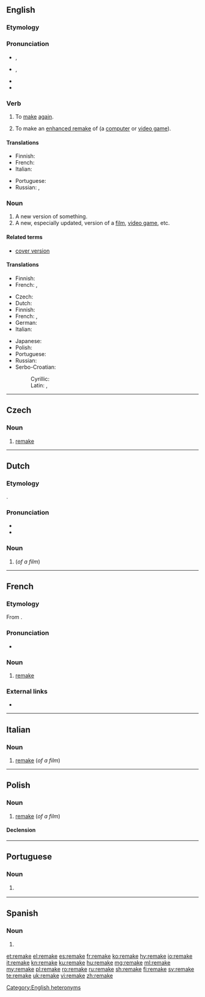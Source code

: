 {{also|Remake}}
==English==

===Etymology===
{{prefix|re|make|lang=en}}

===Pronunciation===
* {{a|verb}} {{enPR|rēmāk'}}, {{IPA|/riːˈmeɪk/|lang=en}}
* {{a|noun}} {{enPR|rē'māk}}, {{IPA|/ˈriːmeɪk/|lang=en}}
* {{audio|En-us-remake.ogg|Audio (US)|lang=en}}
* {{rhymes|eɪk|lang=en}}

===Verb===
{{en-verb|remakes|remaking|remade}}

# {{context|transitive|lang=en}} To [[make]] [[again]].
# {{context|transitive|video games|lang=en}} To make an [[enhanced remake]] of (a [[computer game|computer]] or [[video game]]).

====Translations====
{{trans-top|to make again}}
* Finnish: {{t|fi|[[tehdä]] [[uudelleen]]}}
* French: {{t+|fr|refaire}}
* Italian: {{t+|it|rifare}}
{{trans-mid}}
* Portuguese: {{t+|pt|refazer}}
* Russian: {{t|ru|де́лать за́ново}}, {{qualifier|again and differently}} {{t+|ru|переде́лывать}}
{{trans-bottom}}

{{trans-top|to make an enhanced remake of)}}
{{trans-mid}}
{{trans-bottom}}

===Noun===
{{en-noun}}
{{wikipedia}}

# A new version of something.
# A new, especially updated, version of a [[film]], [[video game]], etc.<!--this is a distinct sense from the previous, with distinct translations-->

====Related terms====
* [[cover version]]

====Translations====
{{trans-top|new version of something}}
* Finnish: {{t|fi|[[uusi]] [[versio]]}}
* French: {{t+|fr|copie|f}}, {{t+|fr|remake|m}}
{{trans-mid}}
{{trans-bottom}}

{{trans-top|new version of film}}
* Czech: {{t|cs|remake|m}}
* Dutch: {{t|nl|remake}}
* Finnish: {{t|fi|[[uusi]] [[versio]]}}
* French: {{t+|fr|remake|m}}, {{t+|fr|reprise|f}}
* German: {{t|de|Remake|n}}
* Italian: {{t+|it|remake|m}}
{{trans-mid}}
* Japanese: {{t|ja|リメイク|tr=rimeiku|sc=Jpan}}
* Polish: {{t+|pl|remake|m}}
* Portuguese: {{t|pt|remake|m}}
* Russian: {{t|ru|риме́йк|m|tr=rimɛ́jk}}
* Serbo-Croatian:
*: Cyrillic: {{t|sh|римејк|m|sc=Cyrl}}
*: Latin: {{t+|sh|rimejk|m}}, {{t+|sh|remake|m}}
{{trans-bottom}}

[[Category:English heteronyms]]

----

==Czech==

===Noun===
{{cs-noun|g=m}}

# [[#English|remake]] {{gloss|of a film}}

----

==Dutch==
{{wikipedia|lang=nl}}

===Etymology===
{{borrowing|en|lang=nl}} {{term|remake|lang=en}}.

===Pronunciation===
* {{audio|Nl-remake.ogg|Audio|lang=nl}}
* {{hyphenation|re|make|lang=nl}}

===Noun===
{{nl-noun|m|-s|remakeje}}

# {{l|en|remake}} (''of a film'')

----

==French==

===Etymology===
From {{etyl|en|fr}} {{term|remake|lang=en}}.

===Pronunciation===
* {{IPA|/ʁimɛk/|lang=fr}}

===Noun===
{{fr-noun|m}}

# {{context|film|lang=fr}} [[#English|remake]]

===External links===
* {{R:TLFi}}

----

==Italian==

===Noun===
{{head|it|noun|g=m}}

# [[#English|remake]] (''of a film'')

----

==Polish==

===Noun===
{{pl-noun|m-in}}

# [[#English|remake]] (''of a film'')

====Declension====
{{pl-decl-noun
|remake|remaki
|remak'u|remake'ów
|remak'owi|remake'om
|remake|remaki
|remakiem|remake'ami
|remake'u|remake'ach
|remake'u|remaki
}}

----

==Portuguese==

===Noun===
{{pt-noun|m}}

# {{l|en|remake}} {{gloss|new version of a production, such as a film or a videogame}}

----

==Spanish==

===Noun===
{{es-noun|m}}

# {{l|en|remake}}

[[et:remake]]
[[el:remake]]
[[es:remake]]
[[fr:remake]]
[[ko:remake]]
[[hy:remake]]
[[io:remake]]
[[it:remake]]
[[kn:remake]]
[[ku:remake]]
[[hu:remake]]
[[mg:remake]]
[[ml:remake]]
[[my:remake]]
[[pl:remake]]
[[ro:remake]]
[[ru:remake]]
[[sh:remake]]
[[fi:remake]]
[[sv:remake]]
[[te:remake]]
[[uk:remake]]
[[vi:remake]]
[[zh:remake]]